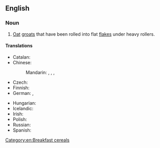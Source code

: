 {{also|rolled-oats}}

==English==
{{wikipedia}}

===Noun===
{{en-plural noun}}

# [[oat|Oat]] [[groat]]s that have been rolled into flat [[flake]]s under heavy rollers.

====Translations====
{{trans-top|oat groats rolled into flat flakes}}
* Catalan: {{t|ca|flocs de civada|m-p}}
* Chinese:
*: Mandarin: {{t+|cmn|麥片|sc=Hani}}, {{t+|cmn|麦片|tr=màipiàn|sc=Hani}}, {{t+|cmn|燕麥|sc=Hani}}, {{t+|cmn|燕麦|tr=yànmài|sc=Hani}}
* Czech: {{t|cs|ovesné vločky|f-p}}
* Finnish: {{t|fi|kaurahiutaleet|p}}
* German: {{t+|de|Haferflocken|f}}, {{t|de|Schmelzflocken|f}}
{{trans-mid}}
* Hungarian: {{t+|hu|zabpehely}}
* Icelandic: {{t+|is|haframjöl|n}}
* Irish: {{t|ga|coirce rollta|m}}
* Polish: {{t|pl|płatki owsiane|p}}
* Russian: {{t+|ru|овсяные хлопья|p}}
* Spanish: {{t|es|copos de avena|m-p}}
{{trans-bottom}}

[[Category:en:Breakfast cereals]]